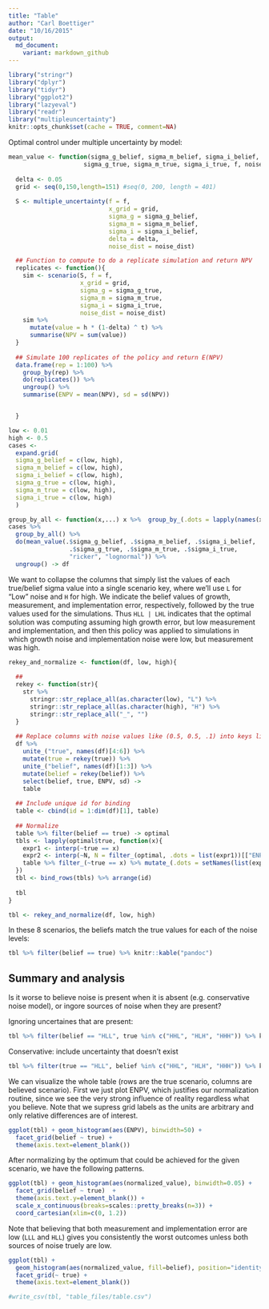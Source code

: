 ```yaml
---
title: "Table"
author: "Carl Boettiger"
date: "10/16/2015"
output: 
  md_document:
    variant: markdown_github
---
```


```r
library("stringr")
library("dplyr")
library("tidyr")
library("ggplot2")
library("lazyeval")
library("readr")
library("multipleuncertainty")
knitr::opts_chunk$set(cache = TRUE, comment=NA)
```



Optimal control under multiple uncertainty by model:


```r


mean_value <- function(sigma_g_belief, sigma_m_belief, sigma_i_belief,
                     sigma_g_true, sigma_m_true, sigma_i_true, f, noise_dist){
  
  delta <- 0.05
  grid <- seq(0,150,length=151) #seq(0, 200, length = 401)
  
  S <- multiple_uncertainty(f = f, 
                            x_grid = grid, 
                            sigma_g = sigma_g_belief, 
                            sigma_m = sigma_m_belief, 
                            sigma_i = sigma_i_belief,
                            delta = delta,
                            noise_dist = noise_dist)

  ## Function to compute to do a replicate simulation and return NPV
  replicates <- function(){
    sim <- scenario(S, f = f, 
                    x_grid = grid, 
                    sigma_g = sigma_g_true, 
                    sigma_m = sigma_m_true, 
                    sigma_i = sigma_i_true, 
                    noise_dist = noise_dist)
    sim %>% 
      mutate(value = h * (1-delta) ^ t) %>% 
      summarise(NPV = sum(value))
  }
  
  ## Simulate 100 replicates of the policy and return E(NPV)
  data.frame(rep = 1:100) %>% 
    group_by(rep) %>% 
    do(replicates()) %>% 
    ungroup() %>%
    summarise(ENPV = mean(NPV), sd = sd(NPV))


  }


```


```r
low <- 0.01
high <- 0.5
cases <-
  expand.grid(
  sigma_g_belief = c(low, high),
  sigma_m_belief = c(low, high),
  sigma_i_belief = c(low, high),
  sigma_g_true = c(low, high),
  sigma_m_true = c(low, high),
  sigma_i_true = c(low, high)
  )

group_by_all <- function(x,...) x %>%  group_by_(.dots = lapply(names(x), as.name))  
cases %>%
  group_by_all() %>%
  do(mean_value(.$sigma_g_belief, .$sigma_m_belief, .$sigma_i_belief,
                 .$sigma_g_true, .$sigma_m_true, .$sigma_i_true,
                 "ricker", "lognormal")) %>% 
  ungroup() -> df

```



We want to collapse the columns that simply list the values of each true/belief sigma value into a single scenario key, where we'll use `L` for "Low" noise and `H` for high.  We indicate the belief values of growth, measurement, and implementation error, respectively, followed by the true values used for the simulations. Thus `HLL | LHL` indicates that the optimal solution was computing assuming high growth error, but low measurement and implementation, and then this policy was applied to simulations in which growth noise and implementation noise were low, but measurement was high.  

```r

rekey_and_normalize <- function(df, low, high){
  
  ## 
  rekey <- function(str){
    str %>% 
      stringr::str_replace_all(as.character(low), "L") %>%
      stringr::str_replace_all(as.character(high), "H") %>%
      stringr::str_replace_all("_", "")
  }
  
  ## Replace columns with noise values like (0.5, 0.5, .1) into keys like (HHL)
  df %>% 
    unite_("true", names(df)[4:6]) %>% 
    mutate(true = rekey(true)) %>% 
    unite_("belief", names(df)[1:3]) %>% 
    mutate(belief = rekey(belief)) %>% 
    select(belief, true, ENPV, sd) -> 
    table
  
  ## Include unique id for binding
  table <- cbind(id = 1:dim(df)[1], table)
  
  ## Normalize
  table %>% filter(belief == true) -> optimal
  tbls <- lapply(optimal$true, function(x){
    expr1 <- interp(~true == x)
    expr2 <- interp(~N, N = filter_(optimal, .dots = list(expr1))[["ENPV"]])
    table %>% filter_(~true == x) %>% mutate_(.dots = setNames(list(expr2), "N"))
  })
  tbl <- bind_rows(tbls) %>% arrange(id)
  
  tbl
}

tbl <- rekey_and_normalize(df, low, high)

```


In these 8 scenarios, the beliefs match the true values for each of the noise levels:

```r
tbl %>% filter(belief == true) %>% knitr::kable("pandoc")
```

## Summary and analysis

Is it worse to believe noise is present when it is absent (e.g. conservative noise model), or ingore sources of noise when they are present?   

Ignoring uncertaines that are present:

```r
tbl %>% filter(belief == "HLL", true %in% c("HHL", "HLH", "HHH")) %>% knitr::kable("pandoc")
```

Conservative: include uncertainty that doesn't exist

```r
tbl %>% filter(true == "HLL", belief %in% c("HHL", "HLH", "HHH")) %>% knitr::kable("pandoc")
```

We can visualize the whole table (rows are the true scenario, columns are believed scenario). First we just plot ENPV,
which justifies our normalization routine, since we see the very strong influence of reality regardless what you believe.  Note that we supress grid labels as the units are arbitrary and only relative differences are of interest.

```r
ggplot(tbl) + geom_histogram(aes(ENPV), binwidth=50) + 
  facet_grid(belief ~ true) + 
  theme(axis.text=element_blank())
```

After normalizing by the optimum that could be achieved for the given scenario, we have the following patterns. 

```r
ggplot(tbl) + geom_histogram(aes(normalized_value), binwidth=0.05) + 
  facet_grid(belief ~ true)  + 
  theme(axis.text.y=element_blank()) + 
  scale_x_continuous(breaks=scales::pretty_breaks(n=3)) + 
  coord_cartesian(xlim=c(0, 1.2))
```

Note that believing that both measurement and implementation error are low (`LLL` and `HLL`) gives you consistently the worst outcomes unless both sources of noise truely are low.  


```r
ggplot(tbl) + 
  geom_histogram(aes(normalized_value, fill=belief), position="identity", binwidth=.05) + 
  facet_grid(~ true) + 
  theme(axis.text=element_blank())
```




```r
#write_csv(tbl, "table_files/table.csv")
```